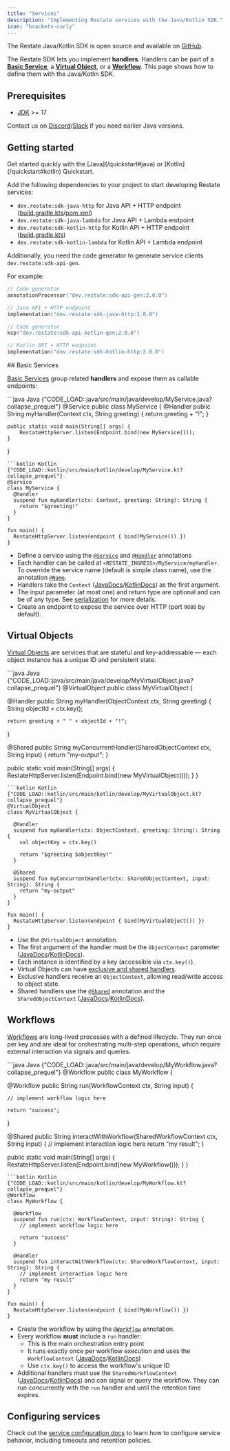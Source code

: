 ```yaml
---
title: "Services"
description: "Implementing Restate services with the Java/Kotlin SDK."
icon: "brackets-curly"
---
```


The Restate Java/Kotlin SDK is open source and available on [GitHub](https://github.com/restatedev/sdk-java).

The Restate SDK lets you implement **handlers**. Handlers can be part of a **[Basic Service](/basics/services#basic-service)**, a **[Virtual Object](/basics/services#virtual-object)**, or a **[Workflow](/basics/services#workflow)**. This page shows how to define them with the Java/Kotlin SDK.

## Prerequisites
- [JDK](https://whichjdk.com/) >= 17

<Info>Contact us on [Discord](https://discord.com/invite/skW3AZ6uGd)/[Slack](https://join.slack.com/t/restatecommunity/shared_invite/zt-2v9gl005c-WBpr167o5XJZI1l7HWKImA) if you need earlier Java versions.</Info>

## Getting started
<Tip>
    Get started quickly with the [Java](/quickstart#java) or [Kotlin](/quickstart#kotlin) Quickstart.
</Tip>

Add the following dependencies to your project to start developing Restate services:
- `dev.restate:sdk-java-http` for Java API + HTTP endpoint ([build.gradle.kts](https://github.com/restatedev/examples/blob/main/java/templates/java-gradle/build.gradle.kts)/[pom.xml](https://github.com/restatedev/examples/blob/main/java/templates/java-maven/pom.xml))
- `dev.restate:sdk-java-lambda` for Java API + Lambda endpoint
- `dev.restate:sdk-kotlin-http` for Kotlin API + HTTP endpoint ([build.gradle.kts](https://github.com/restatedev/examples/blob/main/kotlin/templates/kotlin-gradle/build.gradle.kts))
- `dev.restate:sdk-kotlin-lambda` for Kotlin API + Lambda endpoint

Additionally, you need the code generator to generate service clients `dev.restate:sdk-api-gen`.

For example:
<CodeGroup>
```kt Java
// Code generator
annotationProcessor("dev.restate:sdk-api-gen:2.0.0")

// Java API + HTTP endpoint
implementation("dev.restate:sdk-java-http:2.0.0")
```
```kt Kotlin
// Code generator
ksp("dev.restate:sdk-api-kotlin-gen:2.0.0")

// Kotlin API + HTTP endpoint
implementation("dev.restate:sdk-kotlin-http:2.0.0")
```
</CodeGroup>
## Basic Services

[Basic Services](/basics/services) group related **handlers** and expose them as callable endpoints:

<CodeGroup>
```java Java {"CODE_LOAD::java/src/main/java/develop/MyService.java?collapse_prequel"} 
@Service
public class MyService {
    @Handler
    public String myHandler(Context ctx, String greeting) {
        return greeting + "!";
    }

    public static void main(String[] args) {
        RestateHttpServer.listen(Endpoint.bind(new MyService()));
    }
}
```
```kotlin Kotlin {"CODE_LOAD::kotlin/src/main/kotlin/develop/MyService.kt?collapse_prequel"} 
@Service
class MyService {
  @Handler
  suspend fun myHandler(ctx: Context, greeting: String): String {
    return "$greeting!"
  }
}

fun main() {
  RestateHttpServer.listen(endpoint { bind(MyService()) })
}
```
</CodeGroup>

* Define a service using the [`@Service`](http://docs.restate.dev/javadocs/dev/restate/sdk/annotation/Service.html) and [`@Handler`](http://docs.restate.dev/javadocs/dev/restate/sdk/annotation/Handler.html) annotations
* Each handler can be called at `<RESTATE_INGRESS>/MyService/myHandler`. To override the service name (default is simple class name), use the annotation [`@Name`](http://docs.restate.dev/javadocs/dev/restate/sdk/annotation/Name.html).
* Handlers take the `Context` ([JavaDocs](https://docs.restate.dev/javadocs/dev/restate/sdk/ObjectContext)/[KotlinDocs](https://docs.restate.dev/ktdocs/sdk-api-kotlin/dev.restate.sdk.kotlin/-context/)) as the first argument.
* The input parameter (at most one) and return type are optional and can be of any type. See [serialization](/develop/java/serialization) for more details.
* Create an endpoint to expose the service over HTTP (port `9080` by default).

## Virtual Objects

[Virtual Objects](/basics/services) are services that are stateful and key-addressable — each object instance has a unique ID and persistent state.

<CodeGroup>
```java Java {"CODE_LOAD::java/src/main/java/develop/MyVirtualObject.java?collapse_prequel"} 
@VirtualObject
public class MyVirtualObject {

  @Handler
  public String myHandler(ObjectContext ctx, String greeting) {
    String objectId = ctx.key();

    return greeting + " " + objectId + "!";
  }

  @Shared
  public String myConcurrentHandler(SharedObjectContext ctx, String input) {
    return "my-output";
  }

  public static void main(String[] args) {
    RestateHttpServer.listen(Endpoint.bind(new MyVirtualObject()));
  }
}
```
```kotlin Kotlin {"CODE_LOAD::kotlin/src/main/kotlin/develop/MyVirtualObject.kt?collapse_prequel"} 
@VirtualObject
class MyVirtualObject {

  @Handler
  suspend fun myHandler(ctx: ObjectContext, greeting: String): String {
    val objectKey = ctx.key()

    return "$greeting $objectKey!"
  }

  @Shared
  suspend fun myConcurrentHandler(ctx: SharedObjectContext, input: String): String {
    return "my-output"
  }
}

fun main() {
  RestateHttpServer.listen(endpoint { bind(MyVirtualObject()) })
}
```
</CodeGroup>

* Use the `@VirtualObject` annotation.
* The first argument of the handler must be the `ObjectContext` parameter ([JavaDocs](https://docs.restate.dev/javadocs/dev/restate/sdk/ObjectContext)/[KotlinDocs](https://docs.restate.dev/ktdocs/sdk-api-kotlin/dev.restate.sdk.kotlin/-object-context/)).
* Each instance is identified by a key (accessible via `ctx.key()`).
* Virtual Objects can have [exclusive and shared handlers](/basics/functions#handler-behavior).
* Exclusive handlers receive an `ObjectContext`, allowing read/write access to object state.
* Shared handlers use the [`@Shared`](http://docs.restate.dev/javadocs/dev/restate/sdk/annotation/Shared.html) annotation and the `SharedObjectContext` ([JavaDocs](https://docs.restate.dev/javadocs/dev/restate/sdk/SharedObjectContext)/[KotlinDocs](https://docs.restate.dev/ktdocs/sdk-api-kotlin/dev.restate.sdk.kotlin/-shared-object-context/)).

## Workflows

[Workflows](/basics/services) are long-lived processes with a defined lifecycle. They run once per key and are ideal for orchestrating multi-step operations, which require external interaction via signals and queries.

<CodeGroup>
```java Java {"CODE_LOAD::java/src/main/java/develop/MyWorkflow.java?collapse_prequel"} 
@Workflow
public class MyWorkflow {

  @Workflow
  public String run(WorkflowContext ctx, String input) {

    // implement workflow logic here

    return "success";
  }

  @Shared
  public String interactWithWorkflow(SharedWorkflowContext ctx, String input) {
    // implement interaction logic here
    return "my result";
  }

  public static void main(String[] args) {
    RestateHttpServer.listen(Endpoint.bind(new MyWorkflow()));
  }
}
```
```kotlin Kotlin {"CODE_LOAD::kotlin/src/main/kotlin/develop/MyWorkflow.kt?collapse_prequel"} 
@Workflow
class MyWorkflow {

  @Workflow
  suspend fun run(ctx: WorkflowContext, input: String): String {
    // implement workflow logic here

    return "success"
  }

  @Handler
  suspend fun interactWithWorkflow(ctx: SharedWorkflowContext, input: String): String {
    // implement interaction logic here
    return "my result"
  }
}

fun main() {
  RestateHttpServer.listen(endpoint { bind(MyWorkflow()) })
}
```
</CodeGroup>

* Create the workflow by using the [`@Workflow`](http://docs.restate.dev/javadocs/dev/restate/sdk/annotation/Workflow.html) annotation.
* Every workflow **must** include a `run` handler:
  * This is the main orchestration entry point
  * It runs exactly once per workflow execution and uses the `WorkflowContext` ([JavaDocs](https://docs.restate.dev/javadocs/dev/restate/sdk/WorkflowContext)/[KotlinDocs](https://docs.restate.dev/ktdocs/sdk-api-kotlin/dev.restate.sdk.kotlin/-workflow-context/))
  * Use `ctx.key()` to access the workflow's unique ID
* Additional handlers must use the `SharedWorkflowContext` ([JavaDocs](https://docs.restate.dev/javadocs/dev/restate/sdk/SharedWorkflowContext)/[KotlinDocs](https://docs.restate.dev/ktdocs/sdk-api-kotlin/dev.restate.sdk.kotlin/-shared-workflow-context/)) and can signal or query the workflow. They can run concurrently with the `run` handler and until the retention time expires.

## Configuring services
Check out the [service configuration docs](/operate/configuration/services) to learn how to configure service behavior, including timeouts and retention policies.